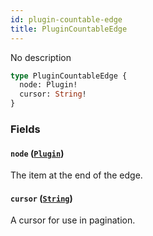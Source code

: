```yaml
---
id: plugin-countable-edge
title: PluginCountableEdge
---
```


No description

```graphql
type PluginCountableEdge {
  node: Plugin!
  cursor: String!
}
```

### Fields

#### `node` ([`Plugin`](../../../developer/api-reference/objects/plugin))

The item at the end of the edge.

#### `cursor` ([`String`](../../../developer/api-reference/scalars/string))

A cursor for use in pagination.
